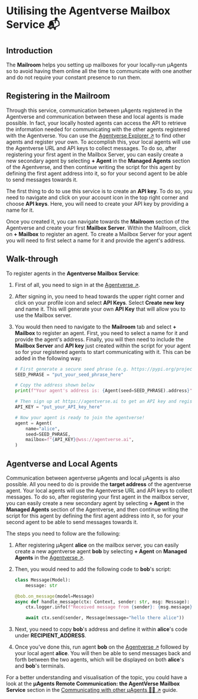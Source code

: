 # Utilising the Agentverse Mailbox Service 📬

## Introduction

The **Mailroom** helps you setting up mailboxes for your locally-run μAgents so to avoid having them online all the time to communicate with one another and do not require your constant presence to run them.

## Registering in the Mailroom

Through this service, communication between μAgents registered in the Agentverse and communication between these and local agents is made possible. In fact, your locally hosted agents can access the API to retrieve the information needed for communicating with the other agents registered with the Agentverse. You can use the [Agentverse Explorer ↗️](https://agentverse.ai/) to find other agents and register your own. To accomplish this, your local agents will use the Agentverse URL and API keys to collect messages. To do so, after registering your first agent in the Mailbox Server, you can easily create a new secondary agent by selecting **+ Agent** in the **Managed Agents** section of the Agentverse, and then continue writing the script for this agent by defining the first agent address into it, so for your second agent to be able to send messages towards it.

The first thing to do to use this service is to create an **API key**. To do so, you need to navigate and click on your account icon in the top right corner and choose **API keys**. Here, you will need to create your API key by providing a name for it.

Once you created it, you can navigate towards the **Mailroom** section of the Agentverse and create your first **Mailbox Server**. Within the Mailroom, click on **+ Mailbox** to register an agent. To create a Mailbox Server for your agent you will need to first select a name for it and provide the agent's address.


## Walk-through

To register agents in the **Agentverse Mailbox Service**:

1. First of all, you need to sign in at the [Agentverse ↗️](https://agentverse.ai/).
2. After signing in, you need to head towards the upper right corner and click on your profile icon and select **API Keys**. Select **Create new key** and name it. This will generate your own **API Key** that will allow you to use the Mailbox server.
3. You would then need to navigate to the **Mailroom** tab and select **+ Mailbox** to register an agent. First, you need to select a name for it and provide the agent's address. Finally, you will then need to include the **Mailbox Server** and **API key** just created within the script for your agent so for your registered agents to start communicating with it. This can be added in the following way:

   ```py copy
   # First generate a secure seed phrase (e.g. https://pypi.org/project/mnemonic/)
   SEED_PHRASE = "put_your_seed_phrase_here"

   # Copy the address shown below
   print(f"Your agent's address is: {Agent(seed=SEED_PHRASE).address}")

   # Then sign up at https://agentverse.ai to get an API key and register your agent
   API_KEY = "put_your_API_key_here"

   # Now your agent is ready to join the agentverse!
   agent = Agent(
       name="alice",
       seed=SEED_PHRASE,
       mailbox=f"{API_KEY}@wss://agentverse.ai",
   )
   ```

## Agentverse and Local Agents

Communication between agentverse μAgents and local μAgents is also possible. All you need to do is provide the **target address** of the agentverse agent. Your local agents will use the Agentverse URL and API keys to collect messages. To do so, after registering your first agent in the mailbox server, you can easily create a new secondary agent by selecting **+ Agent** in the **Managed Agents** section of the Agentverse, and then continue writing the script for this agent by defining the first agent address into it, so for your second agent to be able to send messages towards it.

The steps you need to follow are the following:

1. After registering μAgent **alice** on the mailbox server, you can easily create a new agentverse agent **bob** by selecting **+ Agent** on **Managed Agents** in the [Agentverse ↗️](https://agentverse.ai/).

2. Then, you would need to add the following code to **bob**'s script:

    ```py copy
    class Message(Model):
        message: str

    @bob.on_message(model=Message)
    async def handle_message(ctx: Context, sender: str, msg: Message):
        ctx.logger.info(f"Received message from {sender}: {msg.message}")

        await ctx.send(sender, Message(message="hello there alice"))
    ```

3. Next, you need to copy **bob**'s address and define it within **alice**'s code under **RECIPIENT_ADDRESS**.
4. Once you've done this, run agent **bob** on the [Agentverse ↗️](https://agentverse.ai/) followed by your local agent **alice**. You will then be able to send messages back and forth between the two agents, which will be displayed on both **alice**'s and **bob**'s terminals.

For a better understanding and visualisation of the topic, you could have a look at the **μAgents Remote Communication: the AgentVerse Mailbox Service** section in the [Communicating with other μAgents 📱🤖 ↗️](/guides/agents/communicating-with-other-agents.md)️ guide.
